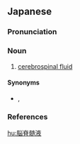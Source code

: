 ==Japanese==
{{wikipedia|lang=ja}}
{{ja-kanjitab|のう|せき|ずい|えき|yomi=o}}

===Pronunciation===
{{ja-pron|yomi=o|のうせきずいえき|acc=5|acc_ref=DJR}}

===Noun===
{{ja-noun|のうせきずいえき|hhira=なうせきずいえき}}

# [[cerebrospinal fluid]]

====Synonyms====
* {{sense|cerebrospinal fluid}} {{ja-r|髄液|ずいえき}}, {{ja-r|脳漿|のうしょう}}

===References===
<references/>

[[hu:脳脊髄液]]